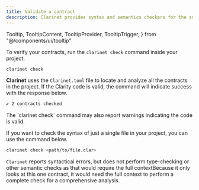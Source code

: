 ```yaml
---
title: Validate a contract
description: Clarinet provides syntax and semantics checkers for the smart contract language Clarity.
---
```



  Tooltip,
  TooltipContent,
  TooltipProvider,
  TooltipTrigger,
} from "@/components/ui/tooltip"

To verify your contracts, run the `clarinet check` command inside your project.

 ```bash title="Terminal"
clarinet check
```

**Clarinet** uses the `Clarinet.toml` file to locate and analyze all the contracts in the project. If the Clarity code is valid, the command will indicate success with the response below.

```bash title="Terminal"
✔ 2 contracts checked
```

<Callout title="Warnings" type="info">
The `clarinet check` command may also report warnings indicating the code is valid.
</Callout>

If you want to check the syntax of just a single file in your project, you can use the command below.

```bash title="Terminal"
clarinet check <path/to/file.clar>
```

`Clarinet` reports syntactical errors, but does not perform type-checking or other semantic checks as that would require the <TooltipProvider inline><Tooltip><TooltipTrigger asChild><span className='cursor-default border-b border-dotted border-primary'>full context</span></TooltipTrigger><TooltipContent>Because it only looks at this one contract, it would need the full context to perform a complete check</TooltipContent></Tooltip></TooltipProvider> for a comprehensive analysis.